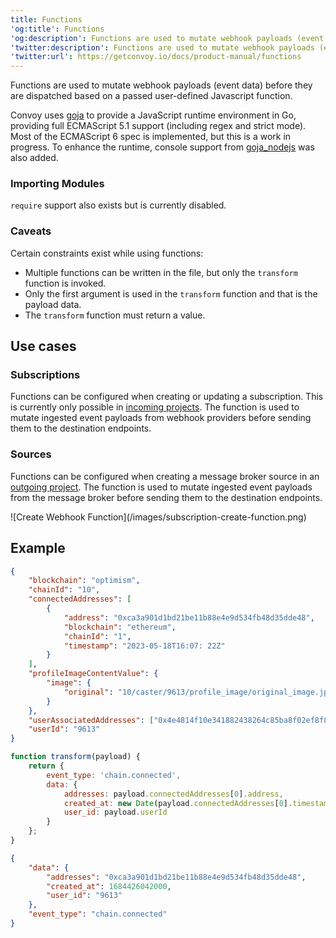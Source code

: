 ```yaml
---
title: Functions
'og:title': Functions
'og:description': Functions are used to mutate webhook payloads (event data)
'twitter:description': Functions are used to mutate webhook payloads (event data)
'twitter:url': https://getconvoy.io/docs/product-manual/functions
---
```


Functions are used to mutate webhook payloads (event data) before they are dispatched based on a passed user-defined Javascript function.

Convoy uses [goja](https://github.com/dop251/goja) to provide a JavaScript runtime environment in Go, providing full ECMAScript 5.1 support (including regex and strict mode). Most of the ECMAScript 6 spec is implemented, but this is a work in progress. To enhance the runtime, console support from [goja_nodejs](https://github.com/dop251/goja_nodejs) was also added.

### Importing Modules

`require` support also exists but is currently disabled.

### Caveats

Certain constraints exist while using functions:

-   Multiple functions can be written in the file, but only the `transform` function is invoked.
-   Only the first argument is used in the `transform` function and that is the payload data.
-   The `transform` function must return a value.

## Use cases

### Subscriptions

Functions can be configured when creating or updating a subscription.
This is currently only possible in [incoming projects](../product-manual/organizations-and-projects#incoming-project).
The function is used to mutate ingested event payloads from webhook providers before sending them to the destination endpoints.

### Sources

Functions can be configured when creating a message broker source in an [outgoing project](../product-manual/organizations-and-projects#outgoing-project).
The function is used to mutate ingested event payloads from the message broker before sending them to the destination endpoints.

<Frame>![Create Webhook Function](/images/subscription-create-function.png)</Frame>

## Example

```json sample payload
{
	"blockchain": "optimism",
	"chainId": "10",
	"connectedAddresses": [
		{
			"address": "0xca3a901d1bd21be11b88e4e9d534fb48d35dde48",
			"blockchain": "ethereum",
			"chainId": "1",
			"timestamp": "2023-05-18T16:07: 22Z"
		}
	],
	"profileImageContentValue": {
		"image": {
			"original": "10/caster/9613/profile_image/original_image.jpg"
		}
	},
	"userAssociatedAddresses": ["0x4e4814f10e341882438264c85ba8f02ef8f8a592", "0xca3a901d1bd21be11b88e4e9d534fb48d35dde41", "0x3628bbc094720495489f6ac726ef7233c3d9587e"],
	"userId": "9613"
}
```

```js sample function
function transform(payload) {
	return {
		event_type: 'chain.connected',
		data: {
			addresses: payload.connectedAddresses[0].address,
			created_at: new Date(payload.connectedAddresses[0].timestamp).getTime(),
			user_id: payload.userId
		}
	};
}
```

```json sample output
{
	"data": {
		"addresses": "0xca3a901d1bd21be11b88e4e9d534fb48d35dde48",
		"created_at": 1684426042000,
		"user_id": "9613"
	},
	"event_type": "chain.connected"
}
```
